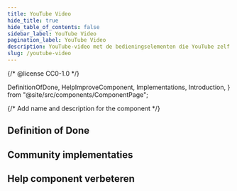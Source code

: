 ```yaml
---
title: YouTube Video
hide_title: true
hide_table_of_contents: false
sidebar_label: YouTube Video
pagination_label: YouTube Video
description: YouTube-video met de bedieningselementen die YouTube zelf biedt.
slug: /youtube-video
---
```


{/* @license CC0-1.0 */}

  DefinitionOfDone,
  HelpImproveComponent,
  Implementations,
  Introduction,
} from "@site/src/components/ComponentPage";

{/* Add name and description for the component */}


<Introduction component={component} headingLevel={1} description={description} />

## Definition of Done

<DefinitionOfDone component={component} headingLevel={3} />

## Community implementaties

<Implementations component={component} headingLevel={3} />

## Help component verbeteren

<HelpImproveComponent component={component} headingLevel={3} />
